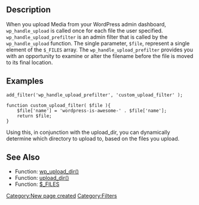 {{Languages|
{{en|Plugin API/Filter Reference/wp handle upload prefilter}}
{{zh-cn|Plugin API/Filter Reference/wp handle upload prefilter}}
}}

==Description==
When you upload Media from your WordPress admin dashboard, <tt>wp_handle_upload</tt> is called once for each file the user specified. <tt>wp_handle_upload_prefilter</tt> is an admin filter that is called by the <tt>wp_handle_upload</tt> function. The single parameter, <tt>$file</tt>, represent a single element of the <tt>$_FILES</tt> array. The <tt>wp_handle_upload_prefilter</tt> provides you with an opportunity to examine or alter the filename before the file is moved to its final location.

==Examples==

<pre>
add_filter('wp_handle_upload_prefilter', 'custom_upload_filter' );

function custom_upload_filter( $file ){
    $file['name'] = 'wordpress-is-awesome-' . $file['name'];
    return $file;
}
</pre>

Using this, in conjunction with the upload_dir, you can dynamically determine which directory to upload to, based on the files you upload.  

==See Also==
* Function: [[Function_Reference/wp_upload_dir|wp_upload_dir()]]
* Function: [[Plugin_API/Filter_Reference/upload_dir|upload_dir()]]
* Function: [http://php.net/manual/en/reserved.variables.files.php $_FILES]

[[Category:New page created]] 
[[Category:Filters]]